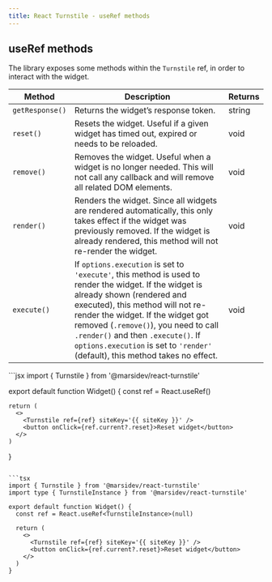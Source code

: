 ```yaml
---
title: React Turnstile - useRef methods
---
```


## useRef methods

The library exposes some methods within the `Turnstile` ref, in order to interact with the widget.

| **Method**      | **Description**                                                                                                                                                                                                                                                                                                                                                             | **Returns** |
| --------------- | --------------------------------------------------------------------------------------------------------------------------------------------------------------------------------------------------------------------------------------------------------------------------------------------------------------------------------------------------------------------------- | ----------- |
| `getResponse()` | Returns the widget’s response token.                                                                                                                                                                                                                                                                                                                                        | string      |
| `reset()`       | Resets the widget. Useful if a given widget has timed out, expired or needs to be reloaded.                                                                                                                                                                                                                                                                                 | void        |
| `remove()`      | Removes the widget. Useful when a widget is no longer needed. This will not call any callback and will remove all related DOM elements.                                                                                                                                                                                                                                     | void        |
| `render()`      | Renders the widget. Since all widgets are rendered automatically, this only takes effect if the widget was previously removed. If the widget is already rendered, this method will not re-render the widget.                                                                                                                                                                | void        |
| `execute()`     | If `options.execution` is set to `'execute'`, this method is used to render the widget. If the widget is already shown (rendered and executed), this method will not re-render the widget. If the widget got removed (`.remove()`), you need to call `.render()` and then `.execute()`. If `options.execution` is set to `'render'` (default), this method takes no effect. | void        |

<CodeGroup>
  ```jsx
  import { Turnstile } from '@marsidev/react-turnstile'

  export default function Widget() {
    const ref = React.useRef()

    return (
      <>
        <Turnstile ref={ref} siteKey='{{ siteKey }}' />
        <button onClick={ref.current?.reset}>Reset widget</button>
      </>
    )
  }
  ```

  ```tsx
  import { Turnstile } from '@marsidev/react-turnstile'
  import type { TurnstileInstance } from '@marsidev/react-turnstile'

  export default function Widget() {
    const ref = React.useRef<TurnstileInstance>(null)

    return (
      <>
        <Turnstile ref={ref} siteKey='{{ siteKey }}' />
        <button onClick={ref.current?.reset}>Reset widget</button>
      </>
    )
  }
  ```
</CodeGroup>
